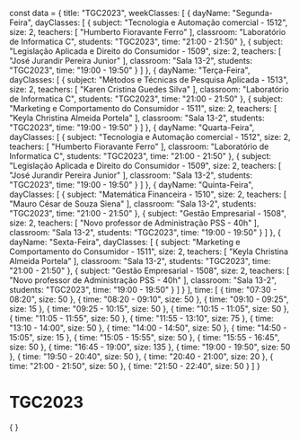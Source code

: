 const data = {
  title: "TGC2023",
  weekClasses: [
    {
      dayName: "Segunda-Feira",
      dayClasses: [
        {
          subject: "Tecnologia e Automação comercial - 1512",
          size: 2,
          teachers: [
            "Humberto Fioravante Ferro"
          ],
          classroom: "Laboratório de Informatica C",
          students: "TGC2023",
          time: "21:00 - 21:50"
        },
        {
          subject: "Legislação Aplicada e Direito do Consumidor - 1509",
          size: 2,
          teachers: [
            "José Jurandir Pereira Junior"
          ],
          classroom: "Sala 13-2",
          students: "TGC2023",
          time: "19:00 - 19:50"
        }
      ]
    },
    {
      dayName: "Terça-Feira",
      dayClasses: [
        {
          subject: "Métodos e Técnicas de Pesquisa Aplicada - 1513",
          size: 2,
          teachers: [
            "Karen Cristina Guedes Silva"
          ],
          classroom: "Laboratório de Informatica C",
          students: "TGC2023",
          time: "21:00 - 21:50"
        },
        {
          subject: "Marketing e Comportamento do Consumidor - 1511",
          size: 2,
          teachers: [
            "Keyla Christina Almeida Portela"
          ],
          classroom: "Sala 13-2",
          students: "TGC2023",
          time: "19:00 - 19:50"
        }
      ]
    },
    {
      dayName: "Quarta-Feira",
      dayClasses: [
        {
          subject: "Tecnologia e Automação comercial - 1512",
          size: 2,
          teachers: [
            "Humberto Fioravante Ferro"
          ],
          classroom: "Laboratório de Informatica C",
          students: "TGC2023",
          time: "21:00 - 21:50"
        },
        {
          subject: "Legislação Aplicada e Direito do Consumidor - 1509",
          size: 2,
          teachers: [
            "José Jurandir Pereira Junior"
          ],
          classroom: "Sala 13-2",
          students: "TGC2023",
          time: "19:00 - 19:50"
        }
      ]
    },
    {
      dayName: "Quinta-Feira",
      dayClasses: [
        {
          subject: "Matemática Financeira - 1510",
          size: 2,
          teachers: [
            "Mauro César de Souza Siena"
          ],
          classroom: "Sala 13-2",
          students: "TGC2023",
          time: "21:00 - 21:50"
        },
        {
          subject: "Gestão Empresarial - 1508",
          size: 2,
          teachers: [
            "Novo professor de Administração PSS - 40h"
          ],
          classroom: "Sala 13-2",
          students: "TGC2023",
          time: "19:00 - 19:50"
        }
      ]
    },
    {
      dayName: "Sexta-Feira",
      dayClasses: [
        {
          subject: "Marketing e Comportamento do Consumidor - 1511",
          size: 2,
          teachers: [
            "Keyla Christina Almeida Portela"
          ],
          classroom: "Sala 13-2",
          students: "TGC2023",
          time: "21:00 - 21:50"
        },
        {
          subject: "Gestão Empresarial - 1508",
          size: 2,
          teachers: [
            "Novo professor de Administração PSS - 40h"
          ],
          classroom: "Sala 13-2",
          students: "TGC2023",
          time: "19:00 - 19:50"
        }
      ]
    }
  ],
  time: [
    {
      time: "07:30 - 08:20",
      size: 50
    },
    {
      time: "08:20 - 09:10",
      size: 50
    },
    {
      time: "09:10 - 09:25",
      size: 15
    },
    {
      time: "09:25 - 10:15",
      size: 50
    },
    {
      time: "10:15 - 11:05",
      size: 50
    },
    {
      time: "11:05 - 11:55",
      size: 50
    },
    {
      time: "11:55 - 13:10",
      size: 75
    },
    {
      time: "13:10 - 14:00",
      size: 50
    },
    {
      time: "14:00 - 14:50",
      size: 50
    },
    {
      time: "14:50 - 15:05",
      size: 15
    },
    {
      time: "15:05 - 15:55",
      size: 50
    },
    {
      time: "15:55 - 16:45",
      size: 50
    },
    {
      time: "16:45 - 19:00",
      size: 135
    },
    {
      time: "19:00 - 19:50",
      size: 50
    },
    {
      time: "19:50 - 20:40",
      size: 50
    },
    {
      time: "20:40 - 21:00",
      size: 20
    },
    {
      time: "21:00 - 21:50",
      size: 50
    },
    {
      time: "21:50 - 22:40",
      size: 50
    }
  ]
}

# TGC2023

<div>
    {
        <Grid
            title={data.title} 
            weekClasses={data.weekClasses} 
            time={data.time}
        />
    }
</div>